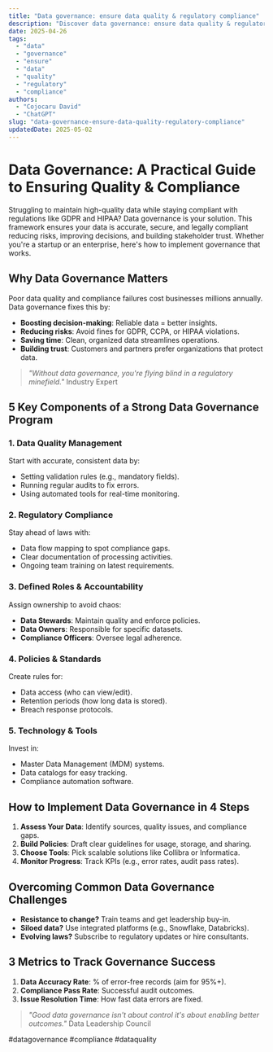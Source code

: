 ```yaml
---
title: "Data governance: ensure data quality & regulatory compliance"
description: "Discover data governance: ensure data quality & regulatory compliance with this in-depth guide, providing actionable insights and practical tips to boost your knowledge and results."
date: 2025-04-26
tags:
  - "data"
  - "governance"
  - "ensure"
  - "data"
  - "quality"
  - "regulatory"
  - "compliance"
authors:
  - "Cojocaru David"
  - "ChatGPT"
slug: "data-governance-ensure-data-quality-regulatory-compliance"
updatedDate: 2025-05-02
---
```


# Data Governance: A Practical Guide to Ensuring Quality & Compliance  

Struggling to maintain high-quality data while staying compliant with regulations like GDPR and HIPAA? Data governance is your solution. This framework ensures your data is accurate, secure, and legally compliant reducing risks, improving decisions, and building stakeholder trust. Whether you're a startup or an enterprise, here's how to implement governance that works.  

## Why Data Governance Matters  

Poor data quality and compliance failures cost businesses millions annually. Data governance fixes this by:  

- **Boosting decision-making**: Reliable data = better insights.  
- **Reducing risks**: Avoid fines for GDPR, CCPA, or HIPAA violations.  
- **Saving time**: Clean, organized data streamlines operations.  
- **Building trust**: Customers and partners prefer organizations that protect data.  

> *"Without data governance, you're flying blind in a regulatory minefield."*   Industry Expert  

## 5 Key Components of a Strong Data Governance Program  

### 1. Data Quality Management  
Start with accurate, consistent data by:  
- Setting validation rules (e.g., mandatory fields).  
- Running regular audits to fix errors.  
- Using automated tools for real-time monitoring.  

### 2. Regulatory Compliance  
Stay ahead of laws with:  
- Data flow mapping to spot compliance gaps.  
- Clear documentation of processing activities.  
- Ongoing team training on latest requirements.  

### 3. Defined Roles & Accountability  
Assign ownership to avoid chaos:  
- **Data Stewards**: Maintain quality and enforce policies.  
- **Data Owners**: Responsible for specific datasets.  
- **Compliance Officers**: Oversee legal adherence.  

### 4. Policies & Standards  
Create rules for:  
- Data access (who can view/edit).  
- Retention periods (how long data is stored).  
- Breach response protocols.  

### 5. Technology & Tools  
Invest in:  
- Master Data Management (MDM) systems.  
- Data catalogs for easy tracking.  
- Compliance automation software.  

## How to Implement Data Governance in 4 Steps  

1. **Assess Your Data**: Identify sources, quality issues, and compliance gaps.  
2. **Build Policies**: Draft clear guidelines for usage, storage, and sharing.  
3. **Choose Tools**: Pick scalable solutions like Collibra or Informatica.  
4. **Monitor Progress**: Track KPIs (e.g., error rates, audit pass rates).  

## Overcoming Common Data Governance Challenges  

- **Resistance to change?** Train teams and get leadership buy-in.  
- **Siloed data?** Use integrated platforms (e.g., Snowflake, Databricks).  
- **Evolving laws?** Subscribe to regulatory updates or hire consultants.  

## 3 Metrics to Track Governance Success  

1. **Data Accuracy Rate**: % of error-free records (aim for 95%+).  
2. **Compliance Pass Rate**: Successful audit outcomes.  
3. **Issue Resolution Time**: How fast data errors are fixed.  

> *"Good data governance isn't about control it's about enabling better outcomes."*   Data Leadership Council  

#datagovernance #compliance #dataquality